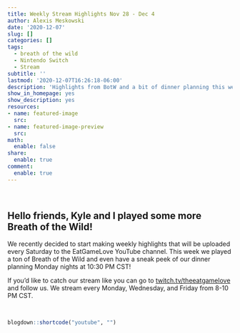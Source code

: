 ```yaml
---
title: Weekly Stream Highlights Nov 28 - Dec 4
author: Alexis Meskowski
date: '2020-12-07'
slug: []
categories: []
tags:
  - breath of the wild
  - Nintendo Switch
  - Stream
subtitle: ''
lastmod: '2020-12-07T16:26:18-06:00'
description: 'Highlights from BotW and a bit of dinner planning this week!'
show_in_homepage: yes
show_description: yes
resources:
- name: featured-image
  src: 
- name: featured-image-preview
  src: 
math:
  enable: false
share:
  enable: true
comment:
  enable: true
---
```


<br>

## Hello friends, Kyle and I played some more Breath of the Wild!

We recently decided to start making weekly  highlights that will be uploaded every Saturday to the EatGameLove YouTube channel. This week we played a ton of Breath of the Wild and even have a sneak peek of our dinner planning Monday nights at 10:30 PM CST!

If you'd like to catch our stream like you can go to [twitch.tv/theeatgamelove](https://www.twitch.tv/theeatgamelove){target="_blank"} and follow us. We stream every Monday, Wednesday, and Friday from 8-10 PM CST.

<br>

```r
blogdown::shortcode("youtube", "")
```


<!--more-->
